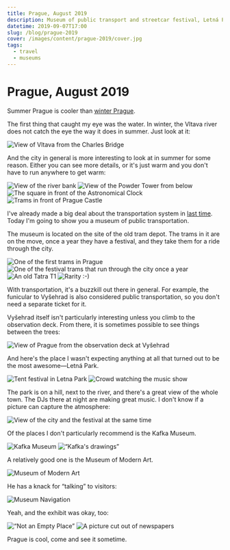 ```yaml
---
title: Prague, August 2019
description: Museum of public transport and streetcar festival, Letná Park and electronics at night, Kafka and the Museum of Modern Art, the Charles Bridge and water, heat and details.
datetime: 2019-09-07T17:00
slug: /blog/prague-2019
cover: /images/content/prague-2019/cover.jpg
tags:
  - travel
  - museums
---
```


# Prague, August 2019

Summer Prague is cooler than [winter Prague](/blog/czech-republic-2017/).

The first thing that caught my eye was the water. In winter, the Vltava river does not catch the eye the way it does in summer. Just look at it:

![View of Vltava from the Charles Bridge](/images/content/prague-2019/1.jpg)

And the city in general is more interesting to look at in summer for some reason. Either you can see more details, or it's just warm and you don't have to run anywhere to get warm:

![View of the river bank](/images/content/prague-2019/2.jpg)
![View of the Powder Tower from below](/images/content/prague-2019/3.jpg)
![The square in front of the Astronomical Clock](/images/content/prague-2019/4.jpg)
![Trams in front of Prague Castle](/images/content/prague-2019/5.jpg)

I've already made a big deal about the transportation system in [last time](/blog/czech-republic-2017/). Today I'm going to show you a museum of public transportation.

The museum is located on the site of the old tram depot. The trams in it are on the move, once a year they have a festival, and they take them for a ride through the city.

![One of the first trams in Prague](/images/content/prague-2019/6.jpg)
![One of the festival trams that run through the city once a year](/images/content/prague-2019/7.jpg)
![An old Tatra T1](/images/content/prague-2019/8.jpg)
![Rarity :-)](/images/content/prague-2019/9.jpg)

With transportation, it's a buzzkill out there in general. For example, the funicular to Vyšehrad is also considered public transportation, so you don't need a separate ticket for it.

Vyšehrad itself isn't particularly interesting unless you climb to the observation deck. From there, it is sometimes possible to see things between the trees:

![View of Prague from the observation deck at Vyšehrad](/images/content/prague-2019/10.jpg)

And here's the place I wasn't expecting anything at all that turned out to be the most awesome—Letná Park.

![Tent festival in Letna Park](/images/content/prague-2019/11.jpg)
![Crowd watching the music show](/images/content/prague-2019/cover.jpg)

The park is on a hill, next to the river, and there's a great view of the whole town. The DJs there at night are making great music. I don't know if a picture can capture the atmosphere:

![View of the city and the festival at the same time](/images/content/prague-2019/13.jpg)

Of the places I don't particularly recommend is the Kafka Museum.

![Kafka Museum](/images/content/prague-2019/14.jpg)
![“Kafka's drawings”](/images/content/prague-2019/15.jpg)

A relatively good one is the Museum of Modern Art.

![Museum of Modern Art](/images/content/prague-2019/20.jpg)

He has a knack for “talking” to visitors:

![Museum Navigation](/images/content/prague-2019/16.jpg)

Yeah, and the exhibit was okay, too:

![“Not an Empty Place”](/images/content/prague-2019/17.jpg)
![A picture cut out of newspapers](/images/content/prague-2019/18.jpg)

Prague is cool, come and see it sometime.
